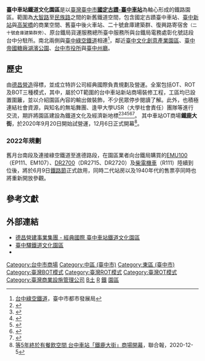 {{台灣未來建設}}
{{台中市未來建設}}
{{Infobox building
|name                = 臺中車站鐵道文化園區
|native_name         = 
|image               = 
|logo                =
|opening             = 部分空間試營運
|location            ={{ROC-TW}}<br>[[臺中市|臺中市]][[中區_(臺中市)|中區]]臺灣大道一段1號
|coordinates         = 
|building_type       = 
|map_type            = 
|map_caption         = 
|start_date          = 
|completion_date     =  
|cost                = 
|roof                = 
|top_floor           = 
|architectural       = 
|observatory         = 
|floor_count         = 
|floor_area          = 19,800 m<sup>2</sup>
|elevator_count      = 
|architect           = 
|structural_engineer = 
|main_contractor     = 
|management          = 
|owner               =  經典國際股份有限公司<small>（政府委外營運）</small>
|landlord            = [[臺灣鐵路管理局|臺灣鐵路管理局]]
|website             = 
|references          = 
}}
'''臺中車站鐵道文化園區'''是以[[臺灣|臺灣]][[臺中市|臺中市]]'''[[臺中火車站_(古蹟)|國定古蹟-臺中車站]]'''為軸心形成的鐵路園區。範圍為[[大智路_(台中市)|大智路]]至[[民族路_(台中市區)|民族路]]之間的新舊鐵道空間，包含國定古蹟臺中車站、[[臺中車站|臺中新站]]與[[台中鐵路高架化|高架橋]]的商業空間、舊臺中後火車站、二十號倉庫建築群、復興路寄宿舍<small>（二十號倉庫建築群旁）</small>、原台鐵局貨運服務總所臺中服務所與台鐵局電務處彰化號誌段台中分駐所。南北兩側與[[臺中綠空鐵道|臺中綠空鐵道]]相連<ref>[https://www.udvision.taichung.gov.tw/Visions/Visions4_more?id=4b790e26992849468ac0a69c66de5069 台中綠空鐵道]，臺中市都市發展局</ref>，鄰近[[臺中文化創意產業園區|臺中文化創意產業園區]]、[[台中糖廠|臺中帝國糖廠湖濱公園]]、[[台中市役所|台中市役所]]與[[臺中州廳|臺中州廳]]。

==歷史==
由[[德昌營造|德昌營造]]得標，並成立特許公司經典國際負責規劃及營運。全案包括OT、ROT及BOT三種模式，其中，屬於OT範圍的台中車站新站商場裝修工程，工區均已設置圍籬，並以介紹園區內容的輸出做裝飾，不少民眾停步閱讀了解。此外，也積極連結社會資源，與知名的無垢舞團、逢甲大學USR（大學社會責任）團隊等進行交流，期許將園區建設為鐵道文化及經濟新地標<ref>{{cite news|author=曹悅華|title=台鐵台中車站新商場9月試營運 年底40商家進駐|url=https://udn.com/news/story/7266/4538350|language=zh-hant|accessdate=2020-05-04|newspaper=《[[聯合報|聯合報]]》|date=2020-09-10|archive-date=2020-05-18|archive-url=https://web.archive.org/web/20200518221700/https://udn.com/news/story/7266/4538350|dead-url=no}}</ref><ref>{{cite news|author=汪靖軒|title=台中三代車站同堂！砸1.2億只為保存古蹟 林佳龍：歷史值得|url=https://newtalk.tw/news/view/2020-09-07/461841|language=zh-hant|accessdate=2020-09-07|newspaper=《[[新頭殼newtalk|新頭殼newtalk]]》|date=2020-09-10|archive-date=2020-09-07|archive-url=https://web.archive.org/web/20200907085506/https://newtalk.tw/news/view/2020-09-07/461841|dead-url=no}}</ref><ref>{{cite news|author=蘇金鳳 |title=全台唯一 台中火車站「三代同堂」|url=https://news.ltn.com.tw/news/life/paper/1398199|language=zh-hant|accessdate=2020-09-08|newspaper=《[[自由時報|自由時報]]》 |date=2020-09-10}}</ref><ref>{{cite news|author=林喬慧|title=商圈越好逛，房子越好賣？3年5百貨搶進台中帶動房市新動能|url=https://www.storm.mg/article/3012248|language=zh-hant|accessdate=2020-09-07|newspaper=《[[風傳媒|風傳媒]]》|date=2020-09-10|archive-date=2020-09-07|archive-url=https://web.archive.org/web/20200907090124/https://www.storm.mg/article/3012248|dead-url=no}}</ref><ref>{{cite news|author=游智文|title=五大百貨商城搶進台中 周邊房市水漲船高|url=https://money.udn.com/money/story/5930/4840612|language=zh-hant|accessdate=2020-09-07|newspaper=《經濟日報》|date=2020-09-10|archive-date=2020-09-07|archive-url=https://web.archive.org/web/20200907142029/https://money.udn.com/money/story/5930/4840612|dead-url=no}}</ref><ref>{{cite news|author=李彥穎 |title=五大百貨商城搶進台中 業界看好帶動周邊房市|url=https://news.housefun.com.tw/news/article/954948270173.html|language=zh-hant|accessdate=2020-09-07|newspaper=《[[好房網News|好房網News]]》 |date=2020-09-10}}</ref>。
其中車站OT商場'''鐵鹿大街'''，於2020年9月20日開始試營運，12月6日正式開幕<ref>[https://udn.com/news/story/7934/5068774 等5年終於有餐飲空間 台中車站「鐵鹿大街」商場開幕]，聯合報，2020-12-5</ref>。

===2022年規劃===
舊月台南段及連接綠空鐵道至進德路段，在園區業者向台鐵局購買的[[EMU100|EMU100]]（EP111、EM107）、[[DR2700|DR2700]]（DR2715、DR2720）及[[台鐵R100型柴電機車|柴電機車]]（R111）陸續到位後，將於6月9日[[鐵路節|鐵路節]]正式啟用，同時二代站房以及1940年代的售票亭同時也將重新開放參觀。

== 參考文獻 ==
{{Reflist}}
== 外部連結 ==
* [http://www.cri.com.tw/area.html#area 德昌營建事業集團 - 經典國際 臺中車站鐵道文化園區 ] {{Wayback|url=http://www.cri.com.tw/area.html#area |date=20200130085641 }}
* [https://www.tcrp.com.tw/ 臺中驛鐵道文化園區]
* {{Facebook|cri.taichung|臺中驛鐵道文化園區}}

{{台灣購物中心}}

{{portal bar|臺灣|臺中|建築|經濟|企業|臺灣鐵路運輸|鐵路}}
[[Category:台中市商場|Category:台中市商場]]
[[Category:中區_(臺中市)|Category:中區 (臺中市)]]
[[Category:東區_(臺中市)|Category:東區 (臺中市)]]
[[Category:臺灣BOT模式|Category:臺灣BOT模式]]
[[Category:臺灣ROT模式|Category:臺灣ROT模式]]
[[Category:臺灣OT模式|Category:臺灣OT模式]]
[[Category:臺灣商業設施管理公司|Category:臺灣商業設施管理公司]]
[[Category:臺灣鐵路管理局|B土]]
[[Category:台灣鐵道旅遊景點|R]]
[[Category:台中市旅遊人文景點|鐵]]
[[Category:臺中市文化資產|園區]]